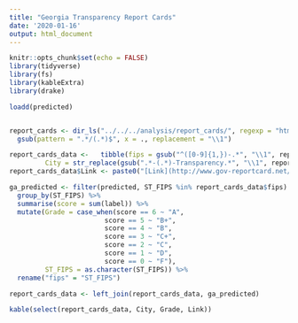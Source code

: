 ```yaml
---
title: "Georgia Transparency Report Cards"
date: '2020-01-16'
output: html_document
---
```


```r
knitr::opts_chunk$set(echo = FALSE)
library(tidyverse)
library(fs)
library(kableExtra)
library(drake)
```

```r
loadd(predicted)


report_cards <- dir_ls("../../../analysis/report_cards/", regexp = "html$") %>%
  gsub(pattern = ".*/(.*)$", x = ., replacement = "\\1")

report_cards_data <-   tibble(fips = gsub("^([0-9]{1,})-.*", "\\1", report_cards),
         City = str_replace(gsub(".*-(.*)-Transparency.*", "\\1", report_cards), "_", replacement = " "))
report_cards_data$Link <- paste0("[Link](http://www.gov-reportcard.net/", report_cards, ")")

ga_predicted <- filter(predicted, ST_FIPS %in% report_cards_data$fips) %>%
  group_by(ST_FIPS) %>%
  summarise(score = sum(label)) %>%
  mutate(Grade = case_when(score == 6 ~ "A",
                        score == 5 ~ "B+",
                        score == 4 ~ "B",
                        score == 3 ~ "C+",
                        score == 2 ~ "C",
                        score == 1 ~ "D",
                        score == 0 ~ "F"),
         ST_FIPS = as.character(ST_FIPS)) %>%
  rename("fips" = "ST_FIPS")

report_cards_data <- left_join(report_cards_data, ga_predicted)

kable(select(report_cards_data, City, Grade, Link))

```



